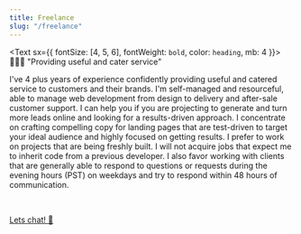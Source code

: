 ```yaml
---
title: Freelance
slug: "/freelance"
---
```


<Text sx={{ fontSize: [4, 5, 6], fontWeight: `bold`, color: `heading`, mb: 4 }}>
  👨🏽‍💻 "Providing useful and cater service"
</Text>

I've 4 plus years of experience confidently providing useful and catered service to customers and their brands. 
I'm self-managed and resourceful, able to manage web development from design to delivery and after-sale customer support.
I can help you if you are projecting to generate and turn more leads online and looking for a results-driven approach.
I concentrate on crafting compelling copy for landing pages that are test-driven to target your ideal audience and highly focused on getting results. 
I prefer to work on projects that are being freshly built. I will not acquire jobs that expect me to inherit code from a previous developer. I also favor working with clients that are generally able to respond to questions or requests during the evening hours (PST) on 
weekdays and try to respond within 48 hours of communication.

<br />

<a href="#contact" className="text-2xl">Lets chat! 📧</a>

